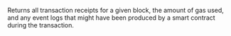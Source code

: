 Returns all transaction receipts for a given block, the amount of gas used, and any event logs that might have been produced by a smart contract during the transaction.